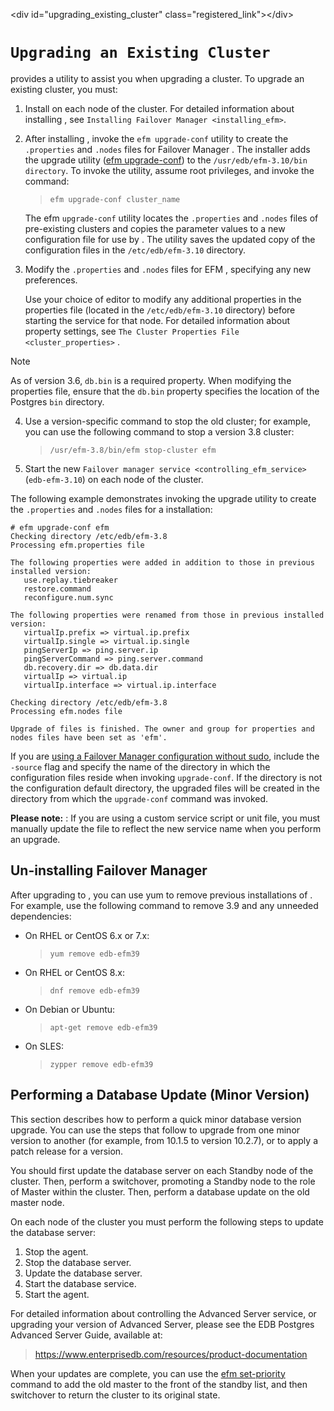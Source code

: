 \<div id="upgrading\_existing\_cluster" class="registered\_link"\>\</div\>

# `Upgrading an Existing Cluster`

provides a utility to assist you when upgrading a cluster. To upgrade an existing cluster, you must:

1.  Install on each node of the cluster. For detailed information about installing , see `Installing Failover Manager <installing_efm>`.

2.  After installing , invoke the `efm upgrade-conf` utility to create the `.properties` and `.nodes` files for Failover Manager . The installer adds the upgrade utility ([efm upgrade-conf](#efm_upgrade_conf)) to the `/usr/edb/efm-3.10/bin directory`. To invoke the utility, assume root privileges, and invoke the command:
    
    > `efm upgrade-conf cluster_name`
    
    The efm `upgrade-conf` utility locates the `.properties` and `.nodes` files of pre-existing clusters and copies the parameter values to a new configuration file for use by . The utility saves the updated copy of the configuration files in the `/etc/edb/efm-3.10` directory.

3.  Modify the `.properties` and `.nodes` files for EFM , specifying any new preferences.
    
    Use your choice of editor to modify any additional properties in the properties file (located in the `/etc/edb/efm-3.10` directory) before starting the service for that node. For detailed information about property settings, see `The Cluster Properties File <cluster_properties>` .

<div class="note">

<div class="title">

Note

</div>

As of version 3.6, `db.bin` is a required property. When modifying the properties file, ensure that the `db.bin` property specifies the location of the Postgres `bin` directory.

</div>

4.  Use a version-specific command to stop the old cluster; for example, you can use the following command to stop a version 3.8 cluster:
    
    > `/usr/efm-3.8/bin/efm stop-cluster efm`

5.  Start the new `Failover manager service <controlling_efm_service>` (`edb-efm-3.10`) on each node of the cluster.

The following example demonstrates invoking the upgrade utility to create the `.properties` and `.nodes` files for a installation:

``` text
# efm upgrade-conf efm
Checking directory /etc/edb/efm-3.8
Processing efm.properties file

The following properties were added in addition to those in previous installed version:
   use.replay.tiebreaker
   restore.command
   reconfigure.num.sync

The following properties were renamed from those in previous installed version:
   virtualIp.prefix => virtual.ip.prefix
   virtualIp.single => virtual.ip.single
   pingServerIp => ping.server.ip
   pingServerCommand => ping.server.command
   db.recovery.dir => db.data.dir
   virtualIp => virtual.ip
   virtualIp.interface => virtual.ip.interface

Checking directory /etc/edb/efm-3.8
Processing efm.nodes file

Upgrade of files is finished. The owner and group for properties and nodes files have been set as 'efm'.
```

If you are [using a Failover Manager configuration without sudo](#running_efm_without_sudo), include the `-source` flag and specify the name of the directory in which the configuration files reside when invoking `upgrade-conf`. If the directory is not the configuration default directory, the upgraded files will be created in the directory from which the `upgrade-conf` command was invoked.

**Please note:** : If you are using a custom service script or unit file, you must manually update the file to reflect the new service name when you perform an upgrade.

## Un-installing Failover Manager

After upgrading to , you can use yum to remove previous installations of . For example, use the following command to remove 3.9 and any unneeded dependencies:

  - On RHEL or CentOS 6.x or 7.x:
    
    > `yum remove edb-efm39`

  - On RHEL or CentOS 8.x:
    
    > `dnf remove edb-efm39`

  - On Debian or Ubuntu:
    
    > `apt-get remove edb-efm39`

  - On SLES:
    
    > `zypper remove edb-efm39`

## Performing a Database Update (Minor Version)

This section describes how to perform a quick minor database version upgrade. You can use the steps that follow to upgrade from one minor version to another (for example, from 10.1.5 to version 10.2.7), or to apply a patch release for a version.

You should first update the database server on each Standby node of the cluster. Then, perform a switchover, promoting a Standby node to the role of Master within the cluster. Then, perform a database update on the old master node.

On each node of the cluster you must perform the following steps to update the database server:

1.  Stop the agent.
2.  Stop the database server.
3.  Update the database server.
4.  Start the database service.
5.  Start the agent.

For detailed information about controlling the Advanced Server service, or upgrading your version of Advanced Server, please see the EDB Postgres Advanced Server Guide, available at:

> <https://www.enterprisedb.com/resources/product-documentation>

When your updates are complete, you can use the [efm set-priority](#efm_set_priority) command to add the old master to the front of the standby list, and then switchover to return the cluster to its original state.
